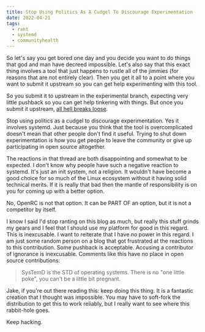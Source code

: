 ```yaml
---
title: Stop Using Politics As A Cudgel To Discourage Experimentation
date: 2022-04-21
tags:
  - rant
  - systemd
  - communityhealth
---
```


So let's say you get bored one day and you decide you want to do things that god
and man have decreed impossible. Let's also say that this exact thing involves a
tool that just happens to rustle all of the jimmies (for reasons that are not
entirely clear). Then you get it all to a point where you want to submit it
upstream so you can get help experimenting with this tool.

So you submit it to upstream in the experimental branch, expecting very little
pushback so you can get help tinkering with things. But once you submit it
upstream, [all hell breaks
loose](https://gitlab.alpinelinux.org/alpine/aports/-/merge_requests/33329).

Stop using politics as a cudgel to discourage experimentation. Yes it involves
systemd. Just because you think that the tool is overcomplicated doesn't mean
that other people don't find it useful. Trying to shut down experimentation is
how you get people to leave the community or give up participating in open
source altogether.

The reactions in that thread are both disappointing and somewhat to be expected.
I don't know why people have such a negative reaction to systemd. It's just an
init system, not a religion. It wouldn't have become a good choice for so much
of the Linux ecosystem without it having solid technical merits. If it is really
that bad then the mantle of responsibility is on you for coming up with a better
option.

<XeblogConv name="Cadey" mood="coffee">
  No, OpenRC is not that option. It can be PART OF an option, but it is not a
  competitor by itself.
</XeblogConv>

I know I said I'd stop ranting on this blog as much, but really this stuff
grinds my gears and I feel that I should use my platform for good in this
regard. This is inexcusable. I want to reiterate that I have _no_ power in this
regard. I am just some random person on a blog that got frustrated at the
reactions to this contribution. Some pushback is acceptable. Accusing a
contributor of ignorance is inexcusable. Comments like this have no place in
open source contributions:

> SysTemD is the STD of operating systems. There is no "one little poke", you
> can't be a little bit pregnant.

Jake, if you're out there reading this: keep doing this thing. It is a fantastic
creation that I thought was impossible. You may have to soft-fork the
distribution to get this to work reliably, but I really want to see where this
rabbit-hole goes.

Keep hacking.

